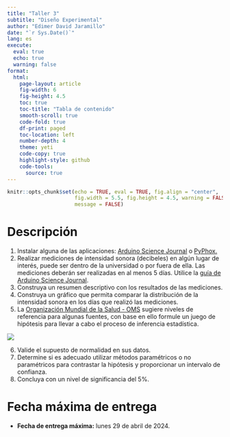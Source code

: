 ```yaml
---
title: "Taller 3"
subtitle: "Diseño Experimental"
author: "Edimer David Jaramillo"
date: "`r Sys.Date()`"
lang: es 
execute: 
  eval: true
  echo: true
  warning: false
format:
  html:
    page-layout: article
    fig-width: 6
    fig-height: 4.5
    toc: true
    toc-title: "Tabla de contenido"
    smooth-scroll: true
    code-fold: true
    df-print: paged
    toc-location: left
    number-depth: 4
    theme: yeti
    code-copy: true
    highlight-style: github
    code-tools:
      source: true
---
```


```r
knitr::opts_chunk$set(echo = TRUE, eval = TRUE, fig.align = "center",
                      fig.width = 5.5, fig.height = 4.5, warning = FALSE,
                      message = FALSE)
```

# Descripción

  1. Instalar alguna de las aplicaciones: [Arduino Science Journal](https://www.arduino.cc/education/science-journal) o [PyPhox.](https://phyphox.org/)
  2. Realizar mediciones de intensidad sonora (decibeles) en algún lugar de interés, puede ser dentro de la universidad o por fuera de ella. Las mediciones deberán ser realizadas en al menos 5 días. Utilice la [guía de Arduino Science Journal](https://rpubs.com/Edimer/954711).
  3. Construya un resumen descriptivo con los resultados de las mediciones.
  4. Construya un gráfico que permita comparar la distribución de la intensidad sonora en los días que realizó las mediciones.
  5. La [Organización Mundial de la Salud - OMS](https://www.who.int/es/news-room/questions-and-answers/item/deafness-and-hearing-loss-safe-listening) sugiere niveles de referencia para algunas fuentes, con base en ello formule un juego de hipótesis para llevar a cabo el proceso de inferencia estadística.

![](oms.png){fig-align="center"}  

  6. Valide el supuesto de normalidad en sus datos.
  7. Determine si es adecuado utilizar métodos paramétricos o no paramétricos para contrastar la hipótesis y proporcionar un intervalo de confianza.
  8. Concluya con un nivel de significancia del 5%.

# Fecha máxima de entrega

- **Fecha de entrega máxima:** lunes 29 de abril de 2024.
